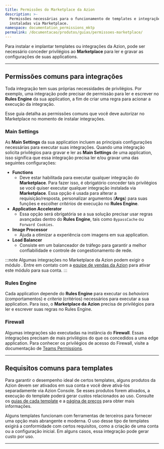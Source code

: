 ```yaml
---
title: Permissões do Marketplace da Azion
description: >-
  Permissões necessárias para o funcionamento de templates e integrações
  instaladas via Marketplace.
namespace: documentation_permissions_mktp
permalink: /documentacao/produtos/guias/permissoes-marketplace/
---
```


Para instalar e implantar templates ou integrações da Azion, pode ser necessário conceder privilégios ao **Marketplace** para ler e gravar as configurações de suas applications.

---

## Permissões comuns para integrações

Toda integração tem suas próprias necessidades de privilégios. Por exemplo, uma integração pode precisar de permissão para ler e escrever no **Rules Engine** da sua application, a fim de criar uma regra para acionar a execução da integração.

Esse guia detalha as permissões comuns que você deve autorizar no Marketplace no momento de instalar integrações.

### Main Settings

As **Main Settings** da sua application incluem as principais configurações necessárias para executar suas integrações. Quando uma integração solicita privilégios para gravar e ler as **Main Settings** de uma application, isso significa que essa integração precisa ler e/ou gravar uma das seguintes configurações:

- **Functions**
   - Deve estar habilitada para executar qualquer integração do **Marketplace**. Para fazer isso, é obrigatório conceder tais privilégios se você quiser executar qualquer integração instalada via **Marketplace**. Essa opção é usada para alterar a requisição/resposta, personalizar argumentos (**Args**) para suas funções e escolher *critérios* de execução no **Rules Engine**.
- **Application Accelerator**
   - Essa opção será obrigatória se a sua solução precisar usar regras avançadas dentro do **Rules Engine**, tais como `Bypass⁠Cache` ou `Forward Cookies`.
- **Image Processor**
   - Ajuda a otimizar a experiência com imagens em sua application.
- **Load Balancer**
   - Consiste em um balanceador de tráfego para garantir a melhor confiabilidade e controle de congestionamento de rede.

:::note
Algumas integrações no Marketplace da Azion podem exigir o módulo . Entre em contato com a [equipe de vendas da Azion](/pt-br/contate-vendas/) para ativar este módulo para sua conta.
:::

### Rules Engine

Cada application depende do **Rules Engine** para executar os *behaviors* (comportamentos) e *criteria* (critérios) necessários para executar a sua application. Para isso, o **Marketplace da Azion** precisa de privilégios para ler e escrever suas regras no Rules Engine.

### Firewall

Algumas integrações são executadas na instância do **Firewall**. Essas integrações precisam de mais privilégios do que os concedidos a uma edge application. Para conhecer os privilégios de acesso do Firewall, visite a documentação de [Teams Permissions](/pt-br/documentacao/produtos/gestao-de-contas/teams-permissions/).

<LinkButton link="/pt-br/documentacao/produtos/marketplace/integracoes/" label="saiba mais sobre integrações" severity="secondary" />



---

## Requisitos comuns para templates

Para garantir o desempenho ideal de certos templates, alguns produtos da Azion devem ser ativados em sua conta e você deve ativá-los separadamente via Azion Console. Se esses produtos forem ativados, a execução do template poderá gerar custos relacionados ao uso. Consulte os [guias de cada template](/pt-br/documentacao/produtos/guias/#azion-templates) e a [página de preços](/pt-br/precos/) para obter mais informações.

Alguns templates funcionam com ferramentas de terceiros para fornecer uma opção mais abrangente e moderna. O uso desse tipo de templates exigirá a conformidade com certos requisitos, como a criação de uma conta ou a configuração inicial. Em alguns casos, essa integração pode gerar custo por uso.

<LinkButton link="/pt-br/documentacao/produtos/marketplace/templates/" label="Saiba mais sobre templates" severity="secondary" />



---

